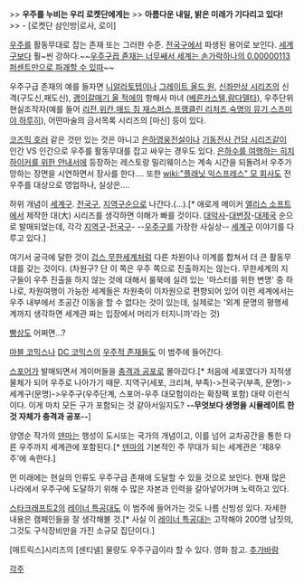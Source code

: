 >> '''우주를 누비는 우리 로켓단에게는'''
>> '''아름다운 내일, 밝은 미래가 기다리고 있다!'''
>> - [로켓단 삼인방|로사, 로이]

[[우주]]를 활동무대로 잡는 존재 또는 그러한 수준. [[전국구]]에서 파생된 용어로 보인다. [[세계구]]보다 훨~씬 강하다.~~[[투명드래곤|우주구끕 죤재는 너무쌔서 세계는 손가락하나의 0.00000113퍼센트만으로 파괘할 수 있따]]~~

우주구급 존재의 예를 들자면 [[니알라토텝]]이나 [[그레이트 올드 원]], [[신좌만상 시리즈]]의 신격(구도신,패도신), [[괭이갈매기 울 적에]]의 항해사 마녀 ([[베른카스텔]],[[람다델타]]), 우주단위 현실조작자(예를 들어 [[리전(마블 코믹스)|리전]],[[위칸]],[[매드 짐 재스퍼스]],[[프랭클린 리처즈]],[[숙명의 뮤기]],[[스즈미야 하루히]]), 어떤마술의 금서목록 시리즈의 [마신] 등이 있다.

[[코즈믹 호러]] 같은 것만 있는 것은 아니고 [[은하영웅전설]]이나 [[기동전사 건담 시리즈]]같이 인간 VS 인간으로 우주를 활동무대를 잡고 싸우는 경우도 있다. [[은하수를 여행하는 히치하이커를 위한 안내서]]에 등장하는 레스토랑 밀리웨이스는 계속 시간을 되돌려서 우주가 망하는 장면을 시연하면서 장사를 한다…. 또한 [[wiki:"플래닛 익스프레스" 모 회사]]도 전 우주를 대상으로 영업하나, 실상은….

하위 개념이 [[세계구]]. [[전국구]], [[지역구]]순으로 나간다.(…).[* 애로게 메이커 [[앨리스 소프트]]에서 제작한 대(大) 시리즈를 생각하면 이해가 빠를 것이다. [[대악사]]-[[대번장]]-[[대제국]] 순으로 발매되었는데, 각각 [[지역구]]-[[전국구]]- --[[우주구]]를 가장한 사실상-- [[세계구]] 이야기를 다루고 있다.]

여기서 궁극에 달한 것이 [[겁스 무한세계]]처럼 다른 차원이나 이계를 합쳐서 더 큰 활동무대를 갖는 것이다. (차원구? 단 이 쪽은 우주 쪽으로 진출하지는 않는다. 무한세계의 지구들이 우주 진출을 하지 않는 것에 대해서 룰북에 실려 있는 '마스터를 위한 변명' 중 하나로, 차원여행이 가능한 세계들은 차원축이 이차원으로 편향되어 있어 이런 세계에서는 우주 내부에서 초공간 이동을 할 수 없다는 것이 있는데, 실제로는 '외계 문명의 평행세계까지 생각하면 세계관 짜는 입장에서 머리가 터지니까'라는 것)

[[빵상]]도 어쩌면...?

[[마블 코믹스]]나 [[DC 코믹스]]의 [[우주적 존재]]들도 이 범주에 들어간다.

[[스포어]]가 발매되면서 게이머들을 [[충격과 공포]]로 몰아갔다.[* 처음에 세포였다가 지적생물체가 되어 우주로 나아가기 때문. 지역구(세포, 크리쳐, 부족)->전국구(부족, 문명)->세계구(문명)->우주구(우주단계, 스포어-우주 대모험이라는 확장팩 포함) 대략 이런식이다. 이게 마치 모든 구가 포함되는 것 같아서일지도? '''--무엇보다 생명을 시뮬레이트 한 것 자체가 충격과 공포--''']

양영순 작가의 [[덴마]]는 행성이 도시또는 국가의 개념이고, 이를 넘어 교차공간을 통한 다른 우주까지 세계관에 포함된다.[* [[덴마]]의 기본적인 주 무대가 되는 세계관은 '제8우주'에 속한다.]

먼 미래에는 현실의 인류도 우주구급 존재에 도달할 수 있을 것으로 보인다. 현재 많은 나라에서 우주구에 도달하기 위해 수 많은 자본과 인력을 갈아넣어가며 노력하고 있다.

[[스타크래프트2]]의 [[레이너 특공대]]도 이 범주에 들어가는 것도 나름 신빙성 있다.
자세한 내용은 캠페인들을 잘 생각해볼 것.[* 사실 이 [[레이너 특공대]]는 고작해야 200명 남짓의, 그것도 구식장비만을 가진 소규모 집단이다.]

[매트릭스]시리즈의 [센티넬] 물량도 우주구급이라 할 수 있다. 영화 참고.
[[추가바람]]

[[각주]]
